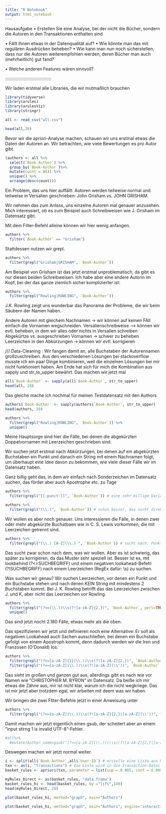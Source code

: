 ```yaml
---
title: "R Notebook"
output: html_notebook
---
```


Hausaufgabe
• Erstellen Sie eine Analyse, bei der nicht die Bücher, sondern die
Autoren in den Transaktionen enthalten sind

• Fällt Ihnen etwas in der Datenqualität auf?
• Wie könnte man das mit regulären Ausdrücken beheben?
• Wie kann man nun noch sicherstellen, dass nur die Autoren
weiterempfohlen werden, deren Bücher man auch (mehrheitlich)
gut fand?

• Welche anderen Features wären sinnvoll?

:::::::::::::::::::::::::::::::::::::

Wir laden erstmal alle Libraries, die wir mutmaßlich brauchen

```r
library(tidyverse)
library(arules)
library(arulesViz)
library(stringr)
```

```r
all <- read_csv("all.csv")
```


```r
head(all,20)
```


Bevor wir die apriori-Analyse machen, schauen wir uns erstmal etwas die Daten der Autoren an. Wir betrachten, wie viele Bewertungen es pro Autor gibt.

```r
(authors <- all %>%
  select(`Book-Author`) %>%
  group_by(`Book-Author`)%>%
  mutate(count = n()) %>%
  unique() %>%
  arrange(desc(count)))
```



Ein Problem, das uns hier auffällt: Autoren werden teilweise normal und teilweise in Versalien geschrieben: John Grisham vs. JOHN GRISHAM.

Wir nehmen das zum Anlass, uns einzelne Autoren mal genauer anzusehen. Mich interessiert, ob es zum Beispiel auch Schreibweisen wie J. Grisham im Datensatz gibt.

Mit dem Filter-Befehl alleine können wir hier wenig anfangen.

```r
authors %>%
  filter(`Book-Author` == "Grisham")
```

Stattdessen nutzen wir grepl. 

```r
authors %>% 
  filter(grepl("Grisham|GRISHAM", `Book-Author`))
```
Am Beispiel von Grisham ist das jetzt erstmal unproblematisch, da gibt es nur diesen beiden Schreibweisen. Ich habe aber eine andere Autorin im Kopf, bei der das ganze ziemlich sicher komplizierter ist:

```r
authors %>% 
  filter(grepl("Rowling|ROWLING", `Book-Author`))
```

J.K. Rowling zeigt uns wunderbar das Panorama der Probleme, die wir beim Säubern der Namen haben.

Andere Autoren mit gleichem Nachnamen -> wir können auf keinen FAll einfach die Vornamen wegschneiden. 
Versalienschreibweise  --> können wir evtl. beheben, in dem wir alles oder nichts in Versalien schreiben
Abgekürtze vs. ausgeschrieben Vornamen -> schwer zu beheben    
Leerzeichen in den Abkürzungen -> können wir evtl. korrigieren

/// Data-Cleaning : Wir fangen damit an, alle Buchstaben der Autorennamen großzuschreiben. Aus den verschiedenen Lösungen bei stackoverflow musste ich ein paar Dinge kombinieren, weil die einzelnen Lösungen bei mir nicht funktioniert haben. Am Ende hat sich für mich die Kombination aus sapply und str_to_upper bewährt. Das machen wir jetzt mal

```r
all$`Book-Author` <- sapply(all$`Book-Author`, str_to_upper)
head(all, 20)
```

Das gleiche mache ich nochmal für meinen Testdatensatz mit den Authors
```r
authors$`Book-Author` <- sapply(authors$`Book-Author`, str_to_upper)
head(authors, 20)
```

```r
authors %>% 
  filter(grepl("Rowling|ROWLING", `Book-Author`)) %>%
  unique()
```

Meine Hauptsorge sind hier die Fälle, bei denen die abgekürzten Doppelvornamen mit Leerzeichen geschrieben sind. 

Wir suchen jetzt erstmal nach Abkürzungen, bei denen auf ein abgekürzten Buchstaben ein Punkt und danach ein String mit einem Nachnamen folgt, um überhaupt eine Idee davon zu bekommen, wie viele dieser Fälle wir im Datensatz haben.

Ganz billig geht das, in dem wir einfach nach Sonderzeichen im Datensatz suchen, das förder aber auch Apostrophe etc. zu Tage

```r
authors %>% 
  filter(grepl("[[:punct:]]", `Book-Author`)) # eine sehr billige Variante, die nach Sonderzeichen sucht. Das fördert aber auch Apostrophe zu Tage
```

```r
authors %>%
  filter(grepl("(\\.)", `Book-Author`)) # schon besser, das sucht direkt nach Punkten. 17.727 solcher Einträge haben wir im Datensatz
```

Wir wollen es aber noch genauer. Uns interessieren die Fälle, in denen zwei oder mehr abgekürzte Buchstbaen wie in C. S. Lewis vorkommen, die mit Leerzeichen getrennt sind. 

```r
authors %>%
  filter(grepl("(\\.) [A-Z](\\.) ", `Book-Author`)) # sucht nach: Punkt Leerzeichen Großbuchstabe Punkt Leerzeichen
```

Das sucht zwar schon nach dem, was wir wollen. Aber es ist schwierig, das später zu korrigieren, da das Muster sehr speziell ist. Besser ist es, mit lookbehind (?<=SUCHBEGRIFF) und einem negativen lookahead-Befehl (?!SUCHBEGRIFF) nach einem Leerzeichen (RegEx dafür: \\s) zu suchen.

Was suchen wir genau? Wir suchen Leerzeichen, vor denen ein Punkt und ein Buchstabe stehen und nach denen KEIN String mit mindestens 2 Buchstaben kommt. Bei J. K. Rowling betrifft das das Leerzeichen zwischen J. und K, aber nicht das Leerzeichen vor Rowling. 

```r
authors %>%
  filter(grepl("(?<=(\\.))\\s(?![a-zA-Z]{2,})", `Book-Author`, perl=TRUE)) %>%
  unique()
```

Das sind jetzt nocht 2.180 Fälle, etwas mehr als die oben. 

Das spezifizieren wir jetzt und definieren noch eine Alternative: Er soll als negativen Lookahead auch Sachen ausschließen, bei denen ein Buchstabe gefolgt von einem Apostroph kommt, denn dadurch werden wir die Iren und Franzosen (O'Donald) los. 

```r
authors %>%
  filter(grepl("(?<=[a-zA-Z]{1}(\\.))\\s(?![a-zA-Z]{2,})", `Book-Author`, perl=TRUE)) %>%
  filter(grepl("(?<=[a-zA-Z](\\.))\\s(?![a-zA-Z](\\'))", `Book-Author`, perl=TRUE))
``` 

Das sieht im großen und ganzen gut aus, allerdings gibt es nach wie vor Namen wie "CHRISTOPHER M. BYRON" im Datensatz. Da beiße ich mir etwas die Zähne aus, mir ist nicht klar, warum ich die nicht wegkriege. Das ist mir jetzt aber trotzdem egal, wir arbeiten mit deem was wir haben. 

Wir bringen die zwei FIlter-Befehle jetzt in einer Anweisung unter
```r
authors %>%
  filter(grepl("(?<=[a-zA-Z](\\.))\\s(?![a-zA-Z]{2,}|[a-zA-Z](\\'))", `Book-Author`, perl=TRUE))
```

Damit machen wir jetzt eigentlich einen gsub, der scheitert aber an einem "input stirng 1 is invalid UTF-8"-Fehler.
```r
#all%>%
  #mutate(Author_name=gsub("(?<=[a-zA-Z](\\.))(\\s)(?![a-zA-Z]{2,}|[a-zA-Z](\\'))"," ", `Book-Author`, perl = TRUE))
```

Deswegen machen wir jetzt normal weiter. 

```r
i <- split(all$`Book-Author`,all$`User-ID`) # erstelle eine Liste aus Nutzer und Büchern. in der für jeden Nutzer die gelesenen Bücher drin sind
txn <- as(i, "transactions") # die Liste wird in die Transaction-Datei konvertiert
basket_rules <- apriori(txn, parameter = list(sup = 0.005, conf = 0.005, minlen=2, target="rules"))
```

```r
myRules_Direct <- as(basket_rules, "data.frame")
basket_rules_hi <- head(basket_rules, by ="lift",100)
head(myRules_Direct, 20)
```


```r
plot(basket_rules_hi, method="graph", main="Authors")
```


```r
plot(basket_rules_hi, method="graph", main="Authors", engine="interactive")
```
